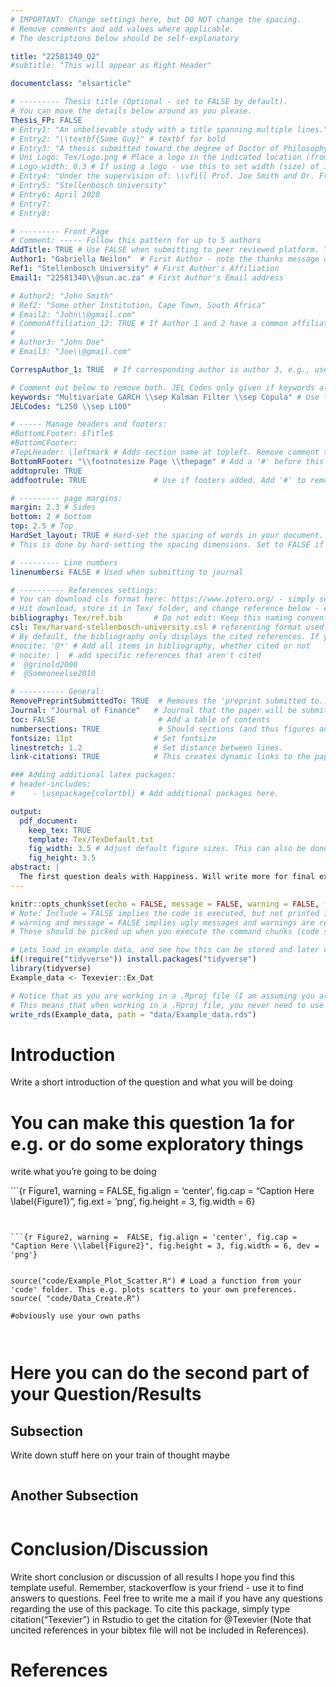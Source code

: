 ```yaml
---
# IMPORTANT: Change settings here, but DO NOT change the spacing.
# Remove comments and add values where applicable.
# The descriptions below should be self-explanatory

title: "22581340_Q2"
#subtitle: "This will appear as Right Header"

documentclass: "elsarticle"

# --------- Thesis title (Optional - set to FALSE by default).
# You can move the details below around as you please.
Thesis_FP: FALSE
# Entry1: "An unbelievable study with a title spanning multiple lines."
# Entry2: "\\textbf{Some Guy}" # textbf for bold
# Entry3: "A thesis submitted toward the degree of Doctor of Philosophy"
# Uni_Logo: Tex/Logo.png # Place a logo in the indicated location (from your root, e.g. defaults to ~/Tex/Logo.png) and uncomment this line. Leave uncommented for no image
# Logo_width: 0.3 # If using a logo - use this to set width (size) of image
# Entry4: "Under the supervision of: \\vfill Prof. Joe Smith and Dr. Frank Smith"
# Entry5: "Stellenbosch University"
# Entry6: April 2020
# Entry7:
# Entry8:

# --------- Front Page
# Comment: ----- Follow this pattern for up to 5 authors
AddTitle: TRUE # Use FALSE when submitting to peer reviewed platform. This will remove author names.
Author1: "Gabriella Neilon"  # First Author - note the thanks message displayed as an italic footnote of first page.
Ref1: "Stellenbosch University" # First Author's Affiliation
Email1: "22581340\\@sun.ac.za" # First Author's Email address

# Author2: "John Smith"
# Ref2: "Some other Institution, Cape Town, South Africa"
# Email2: "John\\@gmail.com"
# CommonAffiliation_12: TRUE # If Author 1 and 2 have a common affiliation. Works with _13, _23, etc.
# 
# Author3: "John Doe"
# Email3: "Joe\\@gmail.com"

CorrespAuthor_1: TRUE  # If corresponding author is author 3, e.g., use CorrespAuthor_3: TRUE

# Comment out below to remove both. JEL Codes only given if keywords also given.
keywords: "Multivariate GARCH \\sep Kalman Filter \\sep Copula" # Use \\sep to separate
JELCodes: "L250 \\sep L100"

# ----- Manage headers and footers:
#BottomLFooter: $Title$
#BottomCFooter:
#TopLHeader: \leftmark # Adds section name at topleft. Remove comment to add it.
BottomRFooter: "\\footnotesize Page \\thepage" # Add a '#' before this line to remove footer.
addtoprule: TRUE
addfootrule: TRUE               # Use if footers added. Add '#' to remove line.

# --------- page margins:
margin: 2.3 # Sides
bottom: 2 # bottom
top: 2.5 # Top
HardSet_layout: TRUE # Hard-set the spacing of words in your document. This will stop LaTeX squashing text to fit on pages, e.g.
# This is done by hard-setting the spacing dimensions. Set to FALSE if you want LaTeX to optimize this for your paper.

# --------- Line numbers
linenumbers: FALSE # Used when submitting to journal

# ---------- References settings:
# You can download cls format here: https://www.zotero.org/ - simply search for your institution. You can also edit and save cls formats here: https://editor.citationstyles.org/about/
# Hit download, store it in Tex/ folder, and change reference below - easy.
bibliography: Tex/ref.bib       # Do not edit: Keep this naming convention and location.
csl: Tex/harvard-stellenbosch-university.csl # referencing format used.
# By default, the bibliography only displays the cited references. If you want to change this, you can comment out one of the following:
#nocite: '@*' # Add all items in bibliography, whether cited or not
# nocite: |  # add specific references that aren't cited
#  @grinold2000
#  @Someoneelse2010

# ---------- General:
RemovePreprintSubmittedTo: TRUE  # Removes the 'preprint submitted to...' at bottom of titlepage
Journal: "Journal of Finance"   # Journal that the paper will be submitting to, if RemovePreprintSubmittedTo is set to TRUE.
toc: FALSE                       # Add a table of contents
numbersections: TRUE             # Should sections (and thus figures and tables) be numbered?
fontsize: 11pt                  # Set fontsize
linestretch: 1.2                # Set distance between lines.
link-citations: TRUE            # This creates dynamic links to the papers in reference list.

### Adding additional latex packages:
# header-includes:
#    - \usepackage{colortbl} # Add additional packages here.

output:
  pdf_document:
    keep_tex: TRUE
    template: Tex/TexDefault.txt
    fig_width: 3.5 # Adjust default figure sizes. This can also be done in the chunks of the text.
    fig_height: 3.5
abstract: |
  The first question deals with Happiness. Will write more for final exam, this is just to test how it works. All of the write-ups will be subpar, as the purpose is first to get the hand of things.
---
```



<!-- First: Set your default preferences for chunk options: -->

<!-- If you want a chunk's code to be printed, set echo = TRUE. message = FALSE stops R printing ugly package loading details in your final paper too. I also suggest setting warning = FALSE and checking for warnings in R, else you might find ugly warnings in your paper. -->

```r
knitr::opts_chunk$set(echo = FALSE, message = FALSE, warning = FALSE, fig.width = 6, fig.height = 5, fig.pos="H", fig.pos = 'H')
# Note: Include = FALSE implies the code is executed, but not printed in your pdf.
# warning and message = FALSE implies ugly messages and warnings are removed from your pdf.
# These should be picked up when you execute the command chunks (code sections below) in your rmd, not printed in your paper!

# Lets load in example data, and see how this can be stored and later called from your 'data' folder.
if(!require("tidyverse")) install.packages("tidyverse")
library(tidyverse)
Example_data <- Texevier::Ex_Dat

# Notice that as you are working in a .Rproj file (I am assuming you are) - the relative paths of your directories start at your specified root.
# This means that when working in a .Rproj file, you never need to use getwd() - it is assumed as your base root automatically.
write_rds(Example_data, path = "data/Example_data.rds")

```


<!-- ############################## -->
<!-- # Start Writing here: -->
<!-- ############################## -->

# Introduction \label{Introduction}

Write a short introduction of the question and what you will be doing




# You can make this question 1a for e.g. or do some exploratory things\label{Exploratory things}

write what you're going to be doing

<!-- The following is a code chunk. It must have its own unique name (after the r), or no name. After the comma follows commands for R which are self-explanatory. By default, the code and messages will not be printed in your pdf, just the output: -->

```{r Figure1,  warning =  FALSE, fig.align = 'center', fig.cap = "Caption Here \\label{Figure1}", fig.ext = 'png', fig.height = 3, fig.width = 6}


```


```{r Figure2, warning =  FALSE, fig.align = 'center', fig.cap = "Caption Here \\label{Figure2}", fig.height = 3, fig.width = 6, dev = 'png'}


source("code/Example_Plot_Scatter.R") # Load a function from your 'code' folder. This e.g. plots scatters to your own preferences.
source( "code/Data_Create.R") 

#obviously use your own paths



```



# Here you can do the second part of your Question/Results



<!-- :::::: {.columns data-latex="[T]"} -->
<!-- ::: {.column data-latex="{0.7\textwidth}"} -->
<!-- ```{r, echo=FALSE, fig.width=4, fig.height=4} -->
<!-- par(mar = c(4, 4, .2, .1)) -->
<!-- plot(cars, pch = 19) -->
<!-- ``` -->
<!-- ::: -->
<!-- ::: {.column data-latex="{0.05\textwidth}"} -->
<!-- \ -->
<!-- ::: -->
<!-- ::: {.column data-latex="{0.2\textwidth}"} -->
<!-- \scriptsize -->

<!-- ## Data {-} -->
<!-- The figure on the left-hand side shows the `cars` data. -->

<!-- Lorem ipsum dolor sit amet, consectetur adipiscing elit, sed do -->
<!-- eiusmod tempor incididunt ut labore et dolore magna aliqua. Ut -->
<!-- enim ad minim veniam, quis nostrud exercitation ullamco laboris -->
<!-- nisi ut aliquip ex ea commodo consequat. -->
<!-- ::: -->
<!-- :::::: -->





<!-- $$ -->
<!-- This is a commented out section in the writing part. -->
<!-- Comments are created by highlighting text, amnd pressing CTL+C -->
<!-- \\begin{align} -->
<!-- \\beta = \\alpha^2 -->
<!-- \end{align} -->
<!-- $$ -->


## Subsection
Write down stuff here on your train of thought maybe



```r



```

## Another Subsection

```r


```

\hfill

<!-- hfill can be used to create a space, like here between text and table. -->


# Conclusion/Discussion

Write short conclusion or discussion of all results
I hope you find this template useful. Remember, stackoverflow is your friend - use it to find answers to questions. Feel free to write me a mail if you have any questions regarding the use of this package. To cite this package, simply type citation("Texevier") in Rstudio to get the citation for @Texevier (Note that uncited references in your bibtex file will not be included in References).
<!-- Make title of bibliography here: -->
<!-- \newpage -->

\newpage

# References {-}

<div id="refs"></div>



